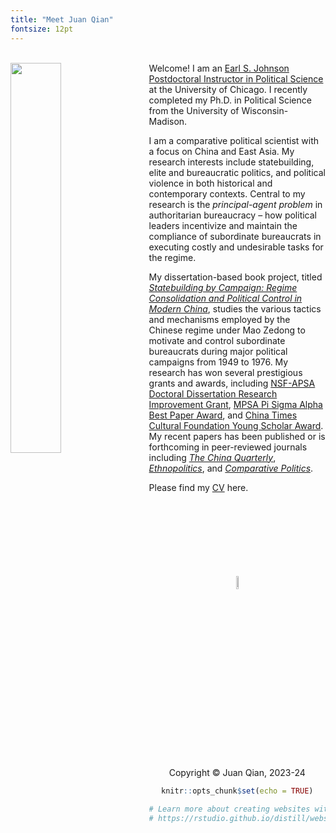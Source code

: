 ```yaml
---
title: "Meet Juan Qian"
fontsize: 12pt
---
```

<br>
<img src="juan2.jpg" style="width:40%; margin-right: 20px" align="left">
Welcome! I am an [Earl S. Johnson Postdoctoral Instructor in Political Science](https://mapss.uchicago.edu/directory/juan-qian) at the University of Chicago. I recently completed my Ph.D. in Political Science from the University of Wisconsin-Madison.

I am a comparative political scientist with a focus on China and East Asia. My research interests include statebuilding, elite and bureaucratic politics, and political violence in both historical and contemporary contexts. Central to my research is the *principal-agent problem* in authoritarian bureaucracy – how political leaders incentivize and maintain the compliance of subordinate bureaucrats in executing costly and undesirable tasks for the regime.

My dissertation-based book project, titled *[Statebuilding by Campaign: Regime Consolidation and Political Control in Modern China](dissertation.html)*, studies the various tactics and mechanisms employed by the Chinese regime under Mao Zedong to motivate and control subordinate bureaucrats during major political campaigns from 1949 to 1976. My research has won several prestigious grants and awards, including [NSF-APSA Doctoral Dissertation Research Improvement Grant](https://politicalsciencenow.com/meet-jingyuan-qian-2021-apsa-doctoral-dissertation-research-improvement-grantee/), [MPSA Pi Sigma Alpha Best Paper Award](https://www.mpsanet.org/professional-resources/awards/2024-award-recipients/), and [China Times Cultural Foundation Young Scholar Award](https://www.chinatimes.com/realtimenews/20211002000028-260405?chdtv). My recent papers has been published or is forthcoming in peer-reviewed journals including *[The China Quarterly](https://doi.org/10.1017/S0305741023000644)*, *[Ethnopolitics](https://doi.org/10.1080/17449057.2021.2001954)*, and *[Comparative Politics](https://doi.org/10.5129/001041524X17069685289697)*.

Please find my [CV](cv.pdf) here. 

<br>
<br>
<br>
<br>
<br>
<br>
<br>
<center> <img src="juan_logo.png" style="width:7.5%">
<br>
<center> Copyright © Juan Qian, 2023-24

```r
knitr::opts_chunk$set(echo = TRUE)

# Learn more about creating websites with Distill at:
# https://rstudio.github.io/distill/website.html

```

